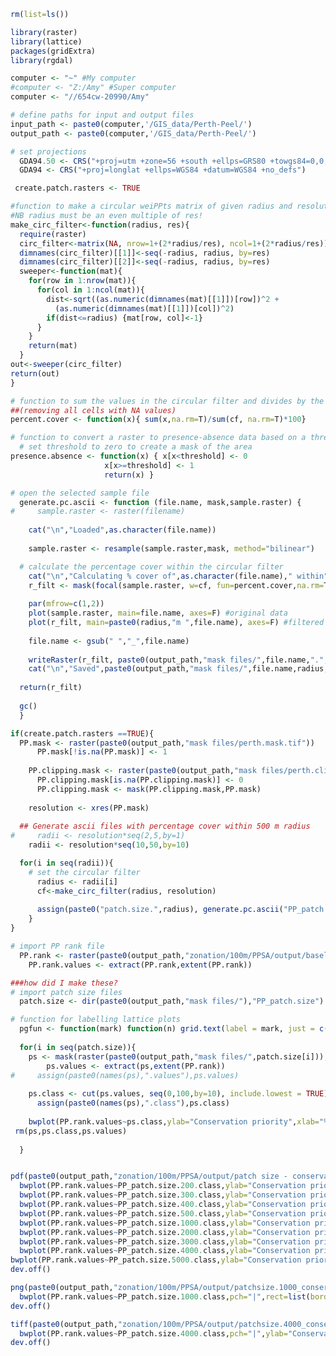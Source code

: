 
```r
rm(list=ls())

library(raster)
library(lattice)
packages(gridExtra)
library(rgdal)

computer <- "~" #My computer
#computer <- "Z:/Amy" #Super computer
computer <- "//654cw-20990/Amy"

# define paths for input and output files
input_path <- paste0(computer,'/GIS_data/Perth-Peel/')
output_path <- paste0(computer,'/GIS_data/Perth-Peel/')

# set projections
  GDA94.50 <- CRS("+proj=utm +zone=56 +south +ellps=GRS80 +towgs84=0,0,0,0,0,0,0 +units=m +no_defs")
  GDA94 <- CRS("+proj=longlat +ellps=WGS84 +datum=WGS84 +no_defs")

 create.patch.rasters <- TRUE
```

```r
#function to make a circular weiPPts matrix of given radius and resolution
#NB radius must be an even multiple of res!
make_circ_filter<-function(radius, res){
  require(raster)
  circ_filter<-matrix(NA, nrow=1+(2*radius/res), ncol=1+(2*radius/res))
  dimnames(circ_filter)[[1]]<-seq(-radius, radius, by=res)
  dimnames(circ_filter)[[2]]<-seq(-radius, radius, by=res)
  sweeper<-function(mat){
    for(row in 1:nrow(mat)){
      for(col in 1:ncol(mat)){
        dist<-sqrt((as.numeric(dimnames(mat)[[1]])[row])^2 +
          (as.numeric(dimnames(mat)[[1]])[col])^2)
        if(dist<=radius) {mat[row, col]<-1}
      }
    }
    return(mat)
  }
out<-sweeper(circ_filter)
return(out)
}

# function to sum the values in the circular filter and divides by the number of cells 
##(removing all cells with NA values)
percent.cover <- function(x){ sum(x,na.rm=T)/sum(cf, na.rm=T)*100}

# function to convert a raster to presence-absence data based on a threshold
  # set threshold to zero to create a mask of the area
presence.absence <- function(x) { x[x<threshold] <- 0
                     x[x>=threshold] <- 1
                     return(x) }

```

```r

# open the selected sample file
  generate.pc.ascii <- function (file.name, mask,sample.raster) {
#     sample.raster <- raster(filename)
    
    cat("\n","Loaded",as.character(file.name))
    
    sample.raster <- resample(sample.raster,mask, method="bilinear")

  # calculate the percentage cover within the circular filter
    cat("\n","Calculating % cover of",as.character(file.name)," within",radius,"m radius")
    r_filt <- mask(focal(sample.raster, w=cf, fun=percent.cover,na.rm=T),mask)
  
    par(mfrow=c(1,2))
    plot(sample.raster, main=file.name, axes=F) #original data
    plot(r_filt, main=paste0(radius,"m ",file.name), axes=F) #filtered data
    
    file.name <- gsub(" ","_",file.name)
  
    writeRaster(r_filt, paste0(output_path,"mask files/",file.name,".",radius,".tif"), overwrite=TRUE)
    cat("\n","Saved",paste0(output_path,"mask files/",file.name,radius,".tif"),"\n","\n")
  
  return(r_filt)
  
  gc()
  }
```


```r
if(create.patch.rasters ==TRUE){
  PP.mask <- raster(paste0(output_path,"mask files/perth.mask.tif"))
      PP.mask[!is.na(PP.mask)] <- 1
  
    PP.clipping.mask <- raster(paste0(output_path,"mask files/perth.clipping.mask.tif"))
      PP.clipping.mask[is.na(PP.clipping.mask)] <- 0
      PP.clipping.mask <- mask(PP.clipping.mask,PP.mask)
  
    resolution <- xres(PP.mask)
  
  ## Generate ascii files with percentage cover within 500 m radius
#     radii <- resolution*seq(2,5,by=1)  
    radii <- resolution*seq(10,50,by=10)   

  for(i in seq(radii)){
    # set the circular filter
      radius <- radii[i]  
      cf<-make_circ_filter(radius, resolution)
        
      assign(paste0("patch.size.",radius), generate.pc.ascii("PP_patch.size",PP.mask,PP.clipping.mask))
    }
}

```


```r
# import PP rank file
  PP.rank <- raster(paste0(output_path,"zonation/100m/PPSA/output/baseline_threat_20140909.CAZ_.rank.asc"))
    PP.rank.values <- extract(PP.rank,extent(PP.rank))

###how did I make these?
# import patch size files
  patch.size <- dir(paste0(output_path,"mask files/"),"PP_patch.size")

# function for labelling lattice plots
  pgfun <- function(mark) function(n) grid.text(label = mark, just = c("left", "center"), x = unit(0.05, "npc"), y = unit(0.975, "npc"))
 
  for(i in seq(patch.size)){
    ps <- mask(raster(paste0(output_path,"mask files/",patch.size[i])),PP.rank)
        ps.values <- extract(ps,extent(PP.rank))
#     assign(paste0(names(ps),".values"),ps.values)
    
    ps.class <- cut(ps.values, seq(0,100,by=10), include.lowest = TRUE)
      assign(paste0(names(ps),".class"),ps.class)
     
    bwplot(PP.rank.values~ps.class,ylab="Conservation priority",xlab="% remnant vegetation",page = pgfun(names(ps)))
 rm(ps,ps.class,ps.values)
    
  }


pdf(paste0(output_path,"zonation/100m/PPSA/output/patch size - conservation priority.pdf"),paper="a4r")
  bwplot(PP.rank.values~PP_patch.size.200.class,ylab="Conservation priority",xlab="% remnant vegetation",page = pgfun("200m buffer"))
  bwplot(PP.rank.values~PP_patch.size.300.class,ylab="Conservation priority",xlab="% remnant vegetation",page = pgfun("300m buffer"))
  bwplot(PP.rank.values~PP_patch.size.400.class,ylab="Conservation priority",xlab="% remnant vegetation",page = pgfun("400m buffer"))
  bwplot(PP.rank.values~PP_patch.size.500.class,ylab="Conservation priority",xlab="% remnant vegetation",page = pgfun("500m buffer"))
  bwplot(PP.rank.values~PP_patch.size.1000.class,ylab="Conservation priority",xlab="% remnant vegetation",page = pgfun("1000m buffer"))
  bwplot(PP.rank.values~PP_patch.size.2000.class,ylab="Conservation priority",xlab="% remnant vegetation",page = pgfun("2000m buffer"))
  bwplot(PP.rank.values~PP_patch.size.3000.class,ylab="Conservation priority",xlab="% remnant vegetation",page = pgfun("3000m buffer"))
  bwplot(PP.rank.values~PP_patch.size.4000.class,ylab="Conservation priority",xlab="% remnant vegetation",page = pgfun("4000m buffer"))
bwplot(PP.rank.values~PP_patch.size.5000.class,ylab="Conservation priority",xlab="% remnant vegetation",page = pgfun("5000m buffer"))  
dev.off()

png(paste0(output_path,"zonation/100m/PPSA/output/patchsize.1000_conservationpriority.png"),res=300,bg="transparent",width=15,height=10,units="cm",pointsize=12)
  bwplot(PP.rank.values~PP_patch.size.1000.class,pch="|",rect=list(border="black"),ylab="Conservation priority",xlab="Native vegetation cover within 1km buffer (%)",scales=list(x=list(at= seq(0.5,10.5,by=1), labels=format(as.character(seq(0,100,by=10))))),page = pgfun("")) 
dev.off()

tiff(paste0(output_path,"zonation/100m/PPSA/output/patchsize.4000_conservationpriority.tif"),res=300,compression="lzw",width=15,height=10,units="cm",pointsize=10)
  bwplot(PP.rank.values~PP_patch.size.4000.class,pch="|",ylab="Conservation priority",xlab="Native vegetation cover within 4km buffer (%)",scales=list(x=list(at= seq(0.5,10.5,by=1), labels=format(as.character(seq(0,100,by=10))))),page = pgfun("")) 
dev.off()

```
